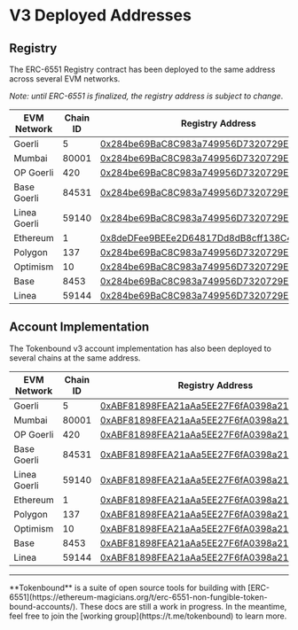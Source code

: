 
# V3 Deployed Addresses

## Registry

The ERC-6551 Registry contract has been deployed to the same address across several EVM networks.

_Note: until ERC-6551 is finalized, the registry address is subject to change_.

| EVM Network  | Chain ID | Registry Address                                                                                                                      |
| ------------ | -------- | ------------------------------------------------------------------------------------------------------------------------------------- |
| Goerli       | 5        | [0x284be69BaC8C983a749956D7320729EB24bc75f9](https://goerli.etherscan.io/address/0x284be69BaC8C983a749956D7320729EB24bc75f9)          |
| Mumbai       | 80001    | [0x284be69BaC8C983a749956D7320729EB24bc75f9](https://mumbai.polygonscan.com/address/0x284be69BaC8C983a749956D7320729EB24bc75f9)       |
| OP Goerli    | 420      | [0x284be69BaC8C983a749956D7320729EB24bc75f9](https://goerli-optimism.etherscan.io/address/0x284be69BaC8C983a749956D7320729EB24bc75f9) |
| Base Goerli  | 84531    | [0x284be69BaC8C983a749956D7320729EB24bc75f9](https://goerli.basescan.org/address/0x284be69BaC8C983a749956D7320729EB24bc75f9)          |
| Linea Goerli | 59140    | [0x284be69BaC8C983a749956D7320729EB24bc75f9](https://goerli.lineascan.build/address/0x284be69BaC8C983a749956D7320729EB24bc75f9)       |
| Ethereum     | 1        | [0x8deDFee9BEEe2D64817Dd8dB8cff138C468Bd3Ef](https://etherscan.io/address/0x8deDFee9BEEe2D64817Dd8dB8cff138C468Bd3Ef)                 |
| Polygon      | 137      | [0x284be69BaC8C983a749956D7320729EB24bc75f9](https://polygonscan.com/address/0x284be69BaC8C983a749956D7320729EB24bc75f9)              |
| Optimism     | 10       | [0x284be69BaC8C983a749956D7320729EB24bc75f9](https://optimistic.etherscan.io/address/0x284be69BaC8C983a749956D7320729EB24bc75f9)      |
| Base         | 8453     | [0x284be69BaC8C983a749956D7320729EB24bc75f9](https://basescan.org/address/0x284be69BaC8C983a749956D7320729EB24bc75f9)                 |
| Linea        | 59144    | [0x284be69BaC8C983a749956D7320729EB24bc75f9](https://lineascan.build/address/0x284be69BaC8C983a749956D7320729EB24bc75f9)              |

## Account Implementation

The Tokenbound v3 account implementation has also been deployed to several chains at the same address.

| EVM Network  | Chain ID | Registry Address                                                                                                                      |
| ------------ | -------- | ------------------------------------------------------------------------------------------------------------------------------------- |
| Goerli       | 5        | [0xABF81898FEA21aAa5EE27F6fA0398a217a29bE9f](https://goerli.etherscan.io/address/0xABF81898FEA21aAa5EE27F6fA0398a217a29bE9f)          |
| Mumbai       | 80001    | [0xABF81898FEA21aAa5EE27F6fA0398a217a29bE9f](https://mumbai.polygonscan.com/address/0xABF81898FEA21aAa5EE27F6fA0398a217a29bE9f)       |
| OP Goerli    | 420      | [0xABF81898FEA21aAa5EE27F6fA0398a217a29bE9f](https://goerli-optimism.etherscan.io/address/0xABF81898FEA21aAa5EE27F6fA0398a217a29bE9f) |
| Base Goerli  | 84531    | [0xABF81898FEA21aAa5EE27F6fA0398a217a29bE9f](https://goerli.basescan.org/address/0xABF81898FEA21aAa5EE27F6fA0398a217a29bE9f)          |
| Linea Goerli | 59140    | [0xABF81898FEA21aAa5EE27F6fA0398a217a29bE9f](https://goerli.lineascan.build/address/0xABF81898FEA21aAa5EE27F6fA0398a217a29bE9f)       |
| Ethereum     | 1        | [0xABF81898FEA21aAa5EE27F6fA0398a217a29bE9f](https://etherscan.io/address/0xABF81898FEA21aAa5EE27F6fA0398a217a29bE9f)                 |
| Polygon      | 137      | [0xABF81898FEA21aAa5EE27F6fA0398a217a29bE9f](https://polygonscan.com/address/0xABF81898FEA21aAa5EE27F6fA0398a217a29bE9f)              |
| Optimism     | 10       | [0xABF81898FEA21aAa5EE27F6fA0398a217a29bE9f](https://optimistic.etherscan.io/address/0xABF81898FEA21aAa5EE27F6fA0398a217a29bE9f)      |
| Base         | 8453     | [0xABF81898FEA21aAa5EE27F6fA0398a217a29bE9f](https://basescan.org/address/0xABF81898FEA21aAa5EE27F6fA0398a217a29bE9f)                 |
| Linea        | 59144    | [0xABF81898FEA21aAa5EE27F6fA0398a217a29bE9f](https://lineascan.build/address/0xABF81898FEA21aAa5EE27F6fA0398a217a29bE9f)              |

---

<Callout emoji="✍🏽">
  **Tokenbound** is a suite of open source tools for building with
  [ERC-6551](https://ethereum-magicians.org/t/erc-6551-non-fungible-token-bound-accounts/).
  These docs are still a work in progress. In the meantime, feel free to join
  the [working group](https://t.me/tokenbound) to learn more.
</Callout>
